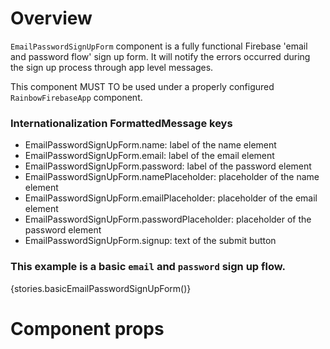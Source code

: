 
<Meta title="Modules/Auth/Components/EmailPasswordSignUpForm" component={EmailPasswordSignUpForm} />

# Overview

`EmailPasswordSignUpForm` component is a fully functional Firebase 'email and password flow' sign up form.
It will notify the errors occurred during the sign up process through app level messages.

This component MUST TO be used under a properly configured `RainbowFirebaseApp` component.

### Internationalization FormattedMessage keys

-   EmailPasswordSignUpForm.name: label of the name element
-   EmailPasswordSignUpForm.email: label of the email element
-   EmailPasswordSignUpForm.password: label of the password element
-   EmailPasswordSignUpForm.namePlaceholder: placeholder of the name element
-   EmailPasswordSignUpForm.emailPlaceholder: placeholder of the email element
-   EmailPasswordSignUpForm.passwordPlaceholder: placeholder of the password element
-   EmailPasswordSignUpForm.signup: text of the submit button

### This example is a basic `email` and `password` sign up flow.

<Preview>
    <Story name="EmailPasswordSignUpForm">{stories.basicEmailPasswordSignUpForm()}</Story>
</Preview>

# Component props

<Props of={EmailPasswordSignUpForm} />

